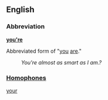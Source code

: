 ==English==

===Abbreviation===
'''[[you're]]''' 

Abbreviated form of "[[you]] [[are]]." 
:''You're almost as smart as I am.?'' 

===[[Homophone]]s===

[[your]]